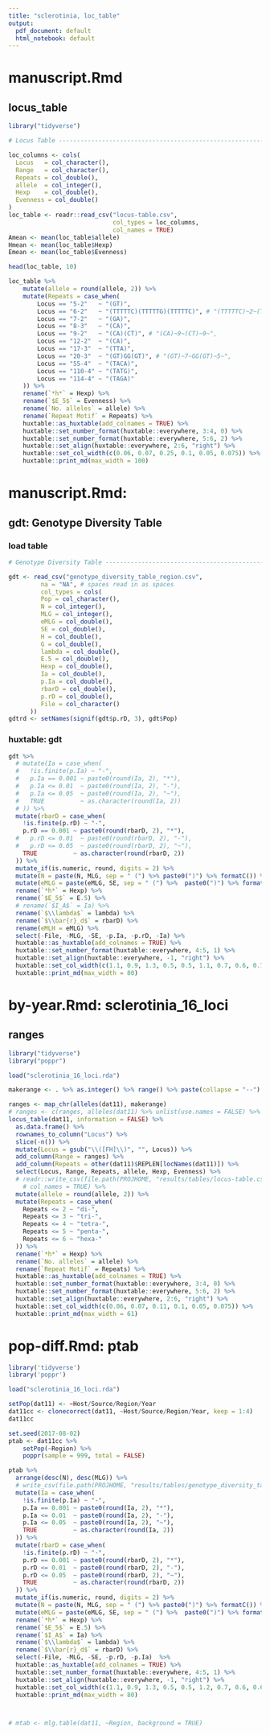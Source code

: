 ```yaml
---
title: "sclerotinia, loc_table"
output:
  pdf_document: default
  html_notebook: default
---
```


# manuscript.Rmd


## locus_table

```r
library("tidyverse")

# Locus Table -------------------------------------------------------------

loc_columns <- cols(
  Locus   = col_character(),
  Range   = col_character(),
  Repeats = col_double(),
  allele  = col_integer(),
  Hexp    = col_double(),
  Evenness = col_double()
)
loc_table <- readr::read_csv("locus-table.csv", 
                             col_types = loc_columns,
                             col_names = TRUE)
Amean <- mean(loc_table$allele)
Hmean <- mean(loc_table$Hexp)
Emean <- mean(loc_table$Evenness)

head(loc_table, 10)
```


```r
loc_table %>%
    mutate(allele = round(allele, 2)) %>%
    mutate(Repeats = case_when(
        Locus == "5-2"   ~ "(GT)",
        Locus == "6-2"   ~ "(TTTTTC)(TTTTTG)(TTTTTC)", # "(TTTTTC)~2~(TTTTTG)~2~(TTTTTC)",
        Locus == "7-2"   ~ "(GA)",
        Locus == "8-3"   ~ "(CA)",
        Locus == "9-2"   ~ "(CA)(CT)", # "(CA)~9~(CT)~9~",
        Locus == "12-2"  ~ "(CA)",
        Locus == "17-3"  ~ "(TTA)",
        Locus == "20-3"  ~ "(GT)GG(GT)", # "(GT)~7~GG(GT)~5~",
        Locus == "55-4"  ~ "(TACA)",
        Locus == "110-4" ~ "(TATG)",
        Locus == "114-4" ~ "(TAGA)"
    )) %>%
    rename(`*h*` = Hexp) %>%
    rename(`$E_5$` = Evenness) %>%
    rename(`No. alleles` = allele) %>%
    rename(`Repeat Motif` = Repeats) %>%
    huxtable::as_huxtable(add_colnames = TRUE) %>%
    huxtable::set_number_format(huxtable::everywhere, 3:4, 0) %>%
    huxtable::set_number_format(huxtable::everywhere, 5:6, 2) %>%
    huxtable::set_align(huxtable::everywhere, 2:6, "right") %>%
    huxtable::set_col_width(c(0.06, 0.07, 0.25, 0.1, 0.05, 0.075)) %>%
    huxtable::print_md(max_width = 100)
```




# manuscript.Rmd: 

## gdt: Genotype Diversity Table

### load table

```r
# Genotype Diversity Table -----------------------------------------------

gdt <- read_csv("genotype_diversity_table_region.csv", 
         na = "NA", # spaces read in as spaces
         col_types = cols(
         Pop = col_character(),
         N = col_integer(),
         MLG = col_integer(),
         eMLG = col_double(),
         SE = col_double(),
         H = col_double(),
         G = col_double(),
         lambda = col_double(),
         E.5 = col_double(),
         Hexp = col_double(),
         Ia = col_double(),
         p.Ia = col_double(),
         rbarD = col_double(),
         p.rD = col_double(),
         File = col_character()
      ))
gdtrd <- setNames(signif(gdt$p.rD, 3), gdt$Pop)

```

### huxtable: gdt

```r
gdt %>%
  # mutate(Ia = case_when(
  #   !is.finite(p.Ia) ~ "-",
  #   p.Ia == 0.001 ~ paste0(round(Ia, 2), "*"),
  #   p.Ia <= 0.01  ~ paste0(round(Ia, 2), "-"),
  #   p.Ia <= 0.05  ~ paste0(round(Ia, 2), "~"),
  #   TRUE          ~ as.character(round(Ia, 2))
  # )) %>%
  mutate(rbarD = case_when(
    !is.finite(p.rD) ~ "-",
    p.rD == 0.001 ~ paste0(round(rbarD, 2), "*"),
  #   p.rD <= 0.01  ~ paste0(round(rbarD, 2), "-"),
  #   p.rD <= 0.05  ~ paste0(round(rbarD, 2), "~"),
    TRUE          ~ as.character(round(rbarD, 2))
  )) %>%
  mutate_if(is.numeric, round, digits = 2) %>%
  mutate(N = paste(N, MLG, sep = " (") %>% paste0(")") %>% formatC()) %>%
  mutate(eMLG = paste(eMLG, SE, sep = " (") %>%  paste0(")") %>% formatC()) %>%
  rename(`*h*` = Hexp) %>%
  rename(`$E_5$` = E.5) %>%
  # rename(`$I_A$` = Ia) %>%
  rename(`$\\lambda$` = lambda) %>%
  rename(`$\\bar{r}_d$` = rbarD) %>%
  rename(eMLH = eMLG) %>%
  select(-File, -MLG, -SE, -p.Ia, -p.rD, -Ia) %>% 
  huxtable::as_huxtable(add_colnames = TRUE) %>%
  huxtable::set_number_format(huxtable::everywhere, 4:5, 1) %>%
  huxtable::set_align(huxtable::everywhere, -1, "right") %>%
  huxtable::set_col_width(c(1.1, 0.9, 1.3, 0.5, 0.5, 1.1, 0.7, 0.6, 0.7)) %>%
  huxtable::print_md(max_width = 80)
```


# by-year.Rmd: sclerotinia_16_loci

## ranges

```r
library("tidyverse")
library("poppr")

load("sclerotinia_16_loci.rda")
```

```r
makerange <- . %>% as.integer() %>% range() %>% paste(collapse = "--")

ranges <- map_chr(alleles(dat11), makerange)
# ranges <- c(ranges, alleles(dat11) %>% unlist(use.names = FALSE) %>% makerange)
locus_table(dat11, information = FALSE) %>% 
  as.data.frame() %>%
  rownames_to_column("Locus") %>%
  slice(-n()) %>%
  mutate(Locus = gsub("\\([FH]\\)", "", Locus)) %>%
  add_column(Range = ranges) %>%
  add_column(Repeats = other(dat11)$REPLEN[locNames(dat11)]) %>%
  select(Locus, Range, Repeats, allele, Hexp, Evenness) %>%
  # readr::write_csv(file.path(PROJHOME, "results/tables/locus-table.csv"), 
    # col_names = TRUE) %>%
  mutate(allele = round(allele, 2)) %>%
  mutate(Repeats = case_when(
    Repeats <= 2 ~ "di-",
    Repeats <= 3 ~ "tri-",
    Repeats <= 4 ~ "tetra-",
    Repeats <= 5 ~ "penta-",
    Repeats <= 6 ~ "hexa-"
  )) %>%
  rename(`*h*` = Hexp) %>%
  rename(`No. alleles` = allele) %>%
  rename(`Repeat Motif` = Repeats) %>%
  huxtable::as_huxtable(add_colnames = TRUE) %>%
  huxtable::set_number_format(huxtable::everywhere, 3:4, 0) %>%
  huxtable::set_number_format(huxtable::everywhere, 5:6, 2) %>%
  huxtable::set_align(huxtable::everywhere, 2:6, "right") %>%
  huxtable::set_col_width(c(0.06, 0.07, 0.11, 0.1, 0.05, 0.075)) %>%
  huxtable::print_md(max_width = 61)
```


# pop-diff.Rmd: ptab

```r
library('tidyverse')
library('poppr')

load("sclerotinia_16_loci.rda")

setPop(dat11) <- ~Host/Source/Region/Year
dat11cc <- clonecorrect(dat11, ~Host/Source/Region/Year, keep = 1:4)
dat11cc

```

```r
set.seed(2017-08-02)
ptab <- dat11cc %>% 
    setPop(~Region) %>% 
    poppr(sample = 999, total = FALSE)
```


```r
ptab %>%
  arrange(desc(N), desc(MLG)) %>%
  # write_csv(file.path(PROJHOME, "results/tables/genotype_diversity_table_region.csv"), col_names = TRUE) %>%
  mutate(Ia = case_when(
    !is.finite(p.Ia) ~ "-",
    p.Ia == 0.001 ~ paste0(round(Ia, 2), "*"),
    p.Ia <= 0.01  ~ paste0(round(Ia, 2), "-"),
    p.Ia <= 0.05  ~ paste0(round(Ia, 2), "~"),
    TRUE          ~ as.character(round(Ia, 2))
  )) %>%
  mutate(rbarD = case_when(
    !is.finite(p.rD) ~ "-",
    p.rD == 0.001 ~ paste0(round(rbarD, 2), "*"),
    p.rD <= 0.01  ~ paste0(round(rbarD, 2), "-"),
    p.rD <= 0.05  ~ paste0(round(rbarD, 2), "~"),
    TRUE          ~ as.character(round(rbarD, 2))
  )) %>%
  mutate_if(is.numeric, round, digits = 2) %>%
  mutate(N = paste(N, MLG, sep = " (") %>% paste0(")") %>% formatC()) %>%
  mutate(eMLG = paste(eMLG, SE, sep = " (") %>%  paste0(")") %>% formatC()) %>%
  rename(`*h*` = Hexp) %>%
  rename(`$E_5$` = E.5) %>%
  rename(`$I_A$` = Ia) %>%
  rename(`$\\lambda$` = lambda) %>%
  rename(`$\\bar{r}_d$` = rbarD) %>%
  select(-File, -MLG, -SE, -p.rD, -p.Ia)  %>% 
  huxtable::as_huxtable(add_colnames = TRUE) %>%
  huxtable::set_number_format(huxtable::everywhere, 4:5, 1) %>%
  huxtable::set_align(huxtable::everywhere, -1, "right") %>%
  huxtable::set_col_width(c(1.1, 0.9, 1.3, 0.5, 0.5, 1.2, 0.7, 0.6, 0.6, 0.8)) %>%
  huxtable::print_md(max_width = 80)



# mtab <- mlg.table(dat11, ~Region, background = TRUE)
```







